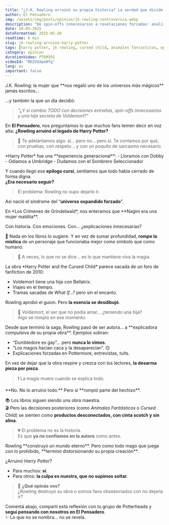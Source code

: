 ```yaml
---
title: "¿J.K. Rowling arruinó su propia historia? La verdad que divide a los fans"
author: El Pensadero
img: /assets/img/posts/opinion/jk-rowling-controversia.webp
description: "De spin-offs innecesarios a revelaciones forzadas: analizamos si la creadora de Harry Potter deshizo su propio legado… o si simplemente no supimos soltarlo."
date: 20-05-2025
dateFormatted: 2025-05-20
readtime: 6 min
slug: jk-rowling-arruino-harry-potter
tags: [harry potter, jk rowling, cursed child, animales fantasticos, opinion]
category: opinion
durationVideo: PT6M35S
videoId: "RDZVGXpe0fg"
lang: es
important: false
---
```



<Article>

<Section title="🎬 ¿Rowling arruinó su propia historia?">
J.K. Rowling: la mujer que **nos regaló uno de los universos más mágicos** jamás escritos...

...y también la que un día decidió:
> _"¿Y si cambio TODO con decisiones extrañas, spin-offs innecesarios y una hija secreta de Voldemort?"_

En **El Pensadero**, nos preguntamos lo que muchos fans temen decir en voz alta:
**¿Rowling arruinó el legado de Harry Potter?**

> 🧠 Te adelantamos algo: sí… pero no… pero sí. Te contamos por qué, con pruebas, con respeto... y con un poquito de sarcasmo necesario.
</Section>

<Section title="🧩 1. El legado era perfecto (y cerrado)">
*Harry Potter* fue una **experiencia generacional**:  
- Lloramos con Dobby  
- Odiamos a Umbridge  
- Dudamos con el Sombrero Seleccionador  

Y cuando llegó ese **epílogo cursi**, sentíamos que todo había cerrado de forma digna.  
**¿Era necesario seguir?**

> El problema: Rowling no supo dejarlo ir.

Así nació el síndrome del “**universo expandido forzado**”.
</Section>

<Section title="🐍 2. Nagini era... ¿una mujer?" imgSrc={nagini} imgAlt="Nagini como humana en Animales Fantásticos">
En *Los Crímenes de Grindelwald*, nos enteramos que **Nagini era una mujer maldita**.  

Con historia. Con emociones. Con... ¿explicaciones innecesarias?

🧩 Nada en los libros lo sugiere. Y en vez de sumar profundidad, **rompe la mística** de un personaje que funcionaba mejor como símbolo que como humano.

> 🔮 A veces, lo que no se dice… es lo que mantiene viva la magia.
</Section>

<Section title="🎭 3. *The Cursed Child* y el fanfic oficial" imgSrc={cursedChild} imgAlt="Obra Cursed Child">
La obra *Harry Potter and the Cursed Child* parece sacada de un foro de fanfiction de 2010:

- Voldemort tiene una hija con Bellatrix.
- Viajes en el tiempo.
- Tramas sacadas de *What If...?* pero sin el encanto.

Rowling aprobó el guion. Pero **la esencia se desdibujó**.

> 🧨 Voldemort, el ser que no podía amar… ¿teniendo una hija?  
> Algo se rompió en ese momento.
</Section>

<Section title="💬 4. La autora que sobreexplica todo" imgSrc={rowlingTweet} imgAlt="Tweet polémico de J.K. Rowling">
Desde que terminó la saga, Rowling pasó de ser autora… a **explicadora compulsiva de su propia obra**. Ejemplos sobran:

- “Dumbledore es gay”... pero **nunca lo vimos**.
- “Los magos hacían caca y la desaparecían”. 🙃
- Explicaciones forzadas en Pottermore, entrevistas, tuits.

En vez de dejar que la obra respire y crezca con los lectores, **la desarma pieza por pieza**.

> ❗ La magia muere cuando se explica todo.
</Section>

<Section title="⚖️ 5. ¿Entonces, arruinó todo?">
**No. No lo arruinó todo.** Pero sí **rompió parte del hechizo**.

📚 Los libros siguen siendo una obra maestra.  
🎬 Pero las decisiones posteriores (como *Animales Fantásticos* o *Cursed Child*) se sienten como **productos desconectados, con cinta scotch y sin alma**.

> 💔 El problema no es la historia.  
> Es que **ya no confiamos en la autora** como antes.
</Section>

<Section title="🔥 Conclusión: ¿El problema es ella… o somos nosotros?">
Rowling **construyó un mundo eterno**. Pero como todo mago que juega con lo prohibido, **terminó distorsionando su propia creación**.

¿Arruinó *Harry Potter*?
- Para muchos: **sí**.
- Para otros: **la culpa es nuestra, que no supimos soltar**.

> 💬 **¿Qué opinás vos?**  
> ¿Rowling destruyó su obra o somos fans obsesionados con no dejarla ir?

Comentá abajo, compartí esta reflexión con tu grupo de Potterheads y  
**seguí pensando con nosotros en El Pensadero**.  
✨ Lo que no se nombra... no se revela.
</Section>

</Article>
